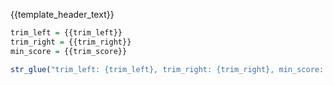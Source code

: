 {{template_header_text}}


```r
trim_left = {{trim_left}}
trim_right = {{trim_right}}
min_score = {{trim_score}}

str_glue("trim_left: {trim_left}, trim_right: {trim_right}, min_score: {min_score}") %>% print()
```

